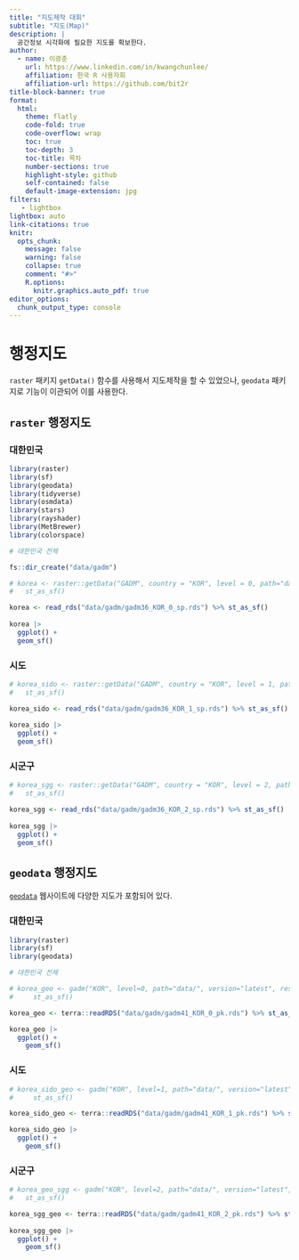 ```yaml
---
title: "지도제작 대회"
subtitle: "지도(Map)"
description: |
  공간정보 시각화에 필요한 지도를 확보한다.
author:
  - name: 이광춘
    url: https://www.linkedin.com/in/kwangchunlee/
    affiliation: 한국 R 사용자회
    affiliation-url: https://github.com/bit2r
title-block-banner: true
format:
  html:
    theme: flatly
    code-fold: true
    code-overflow: wrap
    toc: true
    toc-depth: 3
    toc-title: 목차
    number-sections: true
    highlight-style: github    
    self-contained: false
    default-image-extension: jpg
filters:
   - lightbox
lightbox: auto
link-citations: true
knitr:
  opts_chunk: 
    message: false
    warning: false
    collapse: true
    comment: "#>" 
    R.options:
      knitr.graphics.auto_pdf: true
editor_options: 
  chunk_output_type: console
---
```



# 행정지도

`raster` 패키지 `getData()` 함수를 사용해서 지도제작을 할 수 있었으나,
`geodata` 패키지로 기능이 이관되어 이를 사용한다.


## `raster` 행정지도

:::{.panel-tabset}

### 대한민국

```r
library(raster)
library(sf)
library(geodata)
library(tidyverse)
library(osmdata)
library(stars)
library(rayshader)
library(MetBrewer)
library(colorspace)

# 대한민국 전체

fs::dir_create("data/gadm")

# korea <- raster::getData("GADM", country = "KOR", level = 0, path="data/gadm") |> 
#   st_as_sf()

korea <- read_rds("data/gadm/gadm36_KOR_0_sp.rds") %>% st_as_sf()
 
korea |> 
  ggplot() +
  geom_sf()

```

### 시도

```r
# korea_sido <- raster::getData("GADM", country = "KOR", level = 1, path="data/gadm") |> 
#   st_as_sf()

korea_sido <- read_rds("data/gadm/gadm36_KOR_1_sp.rds") %>% st_as_sf()
 
korea_sido |> 
  ggplot() +
  geom_sf()
```


### 시군구

```r
# korea_sgg <- raster::getData("GADM", country = "KOR", level = 2, path="data/gadm") |> 
#   st_as_sf()

korea_sgg <- read_rds("data/gadm/gadm36_KOR_2_sp.rds") %>% st_as_sf()
 
korea_sgg |> 
  ggplot() +
  geom_sf()
```

:::


## `geodata` 행정지도

[`geodata`](https://github.com/rspatial/geodata) 웹사이트에 다양한 지도가 포함되어 있다.

:::{.panel-tabset}

### 대한민국

```r
library(raster)
library(sf)
library(geodata)

# 대한민국 전체

# korea_geo <- gadm("KOR", level=0, path="data/", version="latest", resolution=1) %>% 
#     st_as_sf()

korea_geo <- terra::readRDS("data/gadm/gadm41_KOR_0_pk.rds") %>% st_as_sf()

korea_geo |> 
  ggplot() +
    geom_sf()
```


### 시도

```r
# korea_sido_geo <- gadm("KOR", level=1, path="data/", version="latest", resolution=1) %>% 
#     st_as_sf()

korea_sido_geo <- terra::readRDS("data/gadm/gadm41_KOR_1_pk.rds") %>% st_as_sf()

korea_sido_geo |> 
  ggplot() +
    geom_sf()
```

### 시군구

```r
# korea_geo_sgg <- gadm("KOR", level=2, path="data/", version="latest", resolution=1) %>% 
#   st_as_sf()

korea_sgg_geo <- terra::readRDS("data/gadm/gadm41_KOR_2_pk.rds") %>% st_as_sf()
 
korea_sgg_geo |> 
  ggplot() +
    geom_sf()
```

:::
